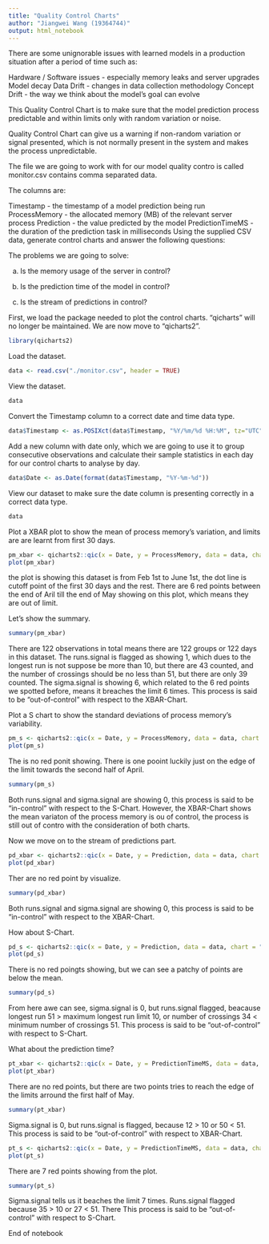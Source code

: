 ```yaml
---
title: "Quality Control Charts"
author: "Jiangwei Wang (19364744)"
output: html_notebook
---
```


There are some unignorable issues with learned models in a production situation after a period of time such as:

Hardware / Software issues - especially memory leaks and server upgrades
Model decay
Data Drift - changes in data collection methodology
Concept Drift - the way we think about the model’s goal can evolve

This Quality Control Chart is to make sure that the model prediction process predictable and within limits only with random variation or noise.

Quality Control Chart can give us a warning if non-random variation or signal presented, which is not normally present in the system and makes the process unpredictable.

The file we are going to work with for our model quality contro is called monitor.csv contains comma separated data. 

The columns are:

Timestamp              - the timestamp of a model prediction being run
ProcessMemory      - the allocated memory (MB) of the relevant server process
Prediction                - the value predicted by the model
PredictionTimeMS   - the duration of the prediction task in milliseconds
Using the supplied CSV data, generate control charts and answer the following questions:

The problems we are going to solve:

a) Is the memory usage of the server in control?

b) Is the prediction time of the model in control?

c) Is the stream of predictions in control?

First, we load the package needed to plot the control charts. "qicharts" will no longer be maintained. We are now move to "qicharts2".
```r
library(qicharts2)
```

Load the dataset.
```r
data <- read.csv("./monitor.csv", header = TRUE)
```

View the dataset.
```r
data
```

Convert the Timestamp column to a correct date and time data type.
```r
data$Timestamp <- as.POSIXct(data$Timestamp, "%Y/%m/%d %H:%M", tz="UTC")
```

Add a new column with date only, which we are going to use it to group consecutive observations and calculate their sample statistics in each day for our control charts to analyse by day.
```r
data$Date <- as.Date(format(data$Timestamp, "%Y-%m-%d"))
```

View our dataset to make sure the date column is presenting correctly in a correct data type.
```r
data
```

Plot a XBAR plot to show the mean of process memory's variation, and limits are are learnt from first 30 days.
```r
pm_xbar <- qicharts2::qic(x = Date, y = ProcessMemory, data = data, chart = "xbar", freeze = 30, title = 'Memory Usage of Server (XBAR-Chart)', subtitle = "Limits learnt from first 30 days",  ylab  = 'Memory Size (MB)', xlab  = 'Prediction Date')
plot(pm_xbar)
```
the plot is showing this dataset is from Feb 1st to June 1st, the dot line is cutoff point of the first 30 days and the rest. There are 6 red points between the end of Aril till the end of May showing on this plot, which means they are out of limit.

Let's show the summary.
```r
summary(pm_xbar)
```
There are 122 observations in total means there are 122 groups or 122 days in this dataset. The runs.signal is flagged as showing 1, which dues to the longest run is not suppose be more than 10, but there are 43 counted, and the number of crossings  should be no less than 51, but there are only 39 counted. The sigma.signal is showing 6, which related to the 6 red points we spotted before,  means it breaches the limit 6 times. This process is said to be “out-of-control” with respect to the XBAR-Chart.


Plot a S chart to show the standard deviations of process memory's variability.
```r
pm_s <- qicharts2::qic(x = Date, y = ProcessMemory, data = data, chart = "s", freeze = 30, title = 'Memory Usage of Server (S-Chart)', subtitle = "Limits learnt from first 30 days",  ylab  = 'Memory Size (MB)', xlab  = 'Prediction Date')
plot(pm_s)
```
The is no red ponit showing. There is one pooint luckily just on the edge of the limit towards the second half of April.

```r
summary(pm_s)
```
Both runs.signal and sigma.signal are showing 0, this process is said to be “in-control” with respect to the S-Chart.
However, the XBAR-Chart shows the mean variaton of the process memory is ou of control, the process is still out of contro with the consideration of both charts.

Now we move on to the stream of predictions part.
```r
pd_xbar <- qicharts2::qic(x = Date, y = Prediction, data = data, chart = "xbar", freeze = 30, title = 'Stream of Predictions (XBAR-Chart)', subtitle = "Limits learnt from first 30 days",  ylab  = 'Stream Value', xlab  = 'Prediction Date')
plot(pd_xbar)
```
Ther are no red point by visualize.

```r
summary(pd_xbar)
```
Both runs.signal and sigma.signal are showing 0, this process is said to be “in-control” with respect to the XBAR-Chart.

How about S-Chart.
```r
pd_s <- qicharts2::qic(x = Date, y = Prediction, data = data, chart = "s", freeze = 30, title = 'Stream of Predictions (S-Chart)', subtitle = "Limits learnt from first 30 days",  ylab  = 'Stream Value', xlab  = 'Prediction Date')
plot(pd_s)
```
There is no red poingts showing, but we can see a patchy of points are below the mean.

```r
summary(pd_s)
```
From here awe can see, sigma.signal is 0, but runs.signal flagged, beacause longest run 51 > maximum longest run limit 10, or number of crossings 34 < minimum number of crossings 51. This process is said to be "out-of-control" with respect to S-Chart.

What about the prediction time?
```r
pt_xbar <- qicharts2::qic(x = Date, y = PredictionTimeMS, data = data, chart = "xbar", freeze = 30, title = 'Prediction Time (XBAR-Chart)', subtitle = "Limits learnt from first 30 days",  ylab  = 'Millisecond', xlab  = 'Prediction Date')
plot(pt_xbar)
```
There are no red points, but there are two points tries to reach the edge of the limits arround the first half of May.

```r
summary(pt_xbar)
```
Sigma.signal is 0, but runs.signal is flagged, because 12 > 10 or 50 < 51. This process is said to be "out-of-control" with respect to XBAR-Chart.

```r
pt_s <- qicharts2::qic(x = Date, y = PredictionTimeMS, data = data, chart = "s", freeze = 30, title = 'Prediction Time (S-Chart)', subtitle = "Limits learnt from first 30 days",  ylab  = 'Millisecond', xlab  = 'Prediction Date')
plot(pt_s)
```
There are 7 red points showing from the plot.

```r
summary(pt_s)
```
Sigma.signal tells us it beaches the limit 7 times. Runs.signal flagged because 35 > 10 or 27 < 51. There This process is said to be "out-of-control" with respect to S-Chart.

End of notebook